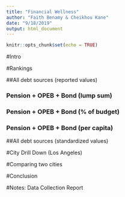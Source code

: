 ```yaml
---
title: "Financial Wellness"
author: "Faith Benamy & Cheikhou Kane"
date: "9/18/2019"
output: html_document
---
```


```r
knitr::opts_chunk$set(echo = TRUE)
```

#Intro

#Rankings

##All debt sources (reported values)

### Pension + OPEB + Bond (lump sum)

### Pension + OPEB + Bond (% of budget)

### Pension + OPEB + Bond (per capita)

##All debt sources (standardized values)

#City Drill Down (Los Angeles)

#Comparing two cities

#Conclusion

#Notes: Data Collection Report
